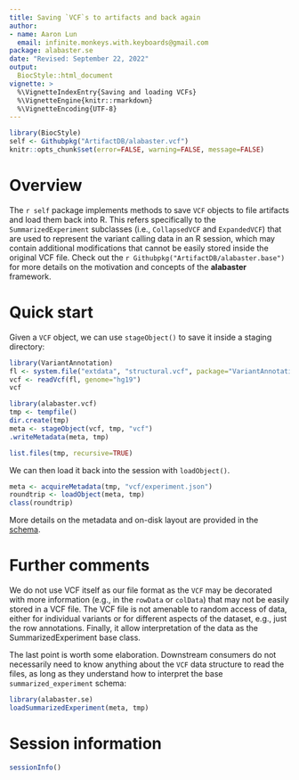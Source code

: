 ```yaml
---
title: Saving `VCF`s to artifacts and back again
author:
- name: Aaron Lun
  email: infinite.monkeys.with.keyboards@gmail.com
package: alabaster.se
date: "Revised: September 22, 2022"
output:
  BiocStyle::html_document
vignette: >
  %\VignetteIndexEntry{Saving and loading VCFs}
  %\VignetteEngine{knitr::rmarkdown}
  %\VignetteEncoding{UTF-8}
---
```


```r
library(BiocStyle)
self <- Githubpkg("ArtifactDB/alabaster.vcf")
knitr::opts_chunk$set(error=FALSE, warning=FALSE, message=FALSE)
```

# Overview 

The `r self` package implements methods to save `VCF` objects to file artifacts and load them back into R.
This refers specifically to the `SummarizedExperiment` subclasses (i.e., `CollapsedVCF` and `ExpandedVCF`) that are used to represent the variant calling data in an R session,
which may contain additional modifications that cannot be easily stored inside the original VCF file.
Check out the `r Githubpkg("ArtifactDB/alabaster.base")` for more details on the motivation and concepts of the **alabaster** framework.

# Quick start

Given a `VCF` object, we can use `stageObject()` to save it inside a staging directory:

```r
library(VariantAnnotation)
fl <- system.file("extdata", "structural.vcf", package="VariantAnnotation")
vcf <- readVcf(fl, genome="hg19")
vcf

library(alabaster.vcf)
tmp <- tempfile()
dir.create(tmp)
meta <- stageObject(vcf, tmp, "vcf")
.writeMetadata(meta, tmp)

list.files(tmp, recursive=TRUE)
```

We can then load it back into the session with `loadObject()`.

```r
meta <- acquireMetadata(tmp, "vcf/experiment.json")
roundtrip <- loadObject(meta, tmp)
class(roundtrip)
```

More details on the metadata and on-disk layout are provided in the [schema](https://artifactdb.github.io/BiocObjectSchemas/html/vcf_experiment/v1.html).

# Further comments

We do not use VCF itself as our file format as the `VCF` may be decorated with more information (e.g., in the `rowData` or `colData`) that may not be easily stored in a VCF file.
The VCF file is not amenable to random access of data, either for individual variants or for different aspects of the dataset, e.g., just the row annotations.
Finally, it allow interpretation of the data as the SummarizedExperiment base class.

The last point is worth some elaboration.
Downstream consumers do not necessarily need to know anything about the `VCF` data structure to read the files,
as long as they understand how to interpret the base `summarized_experiment` schema:

```r
library(alabaster.se)
loadSummarizedExperiment(meta, tmp)
```

# Session information {-}

```r
sessionInfo()
```


